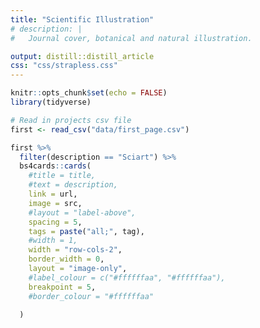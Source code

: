 ```yaml
---
title: "Scientific Illustration"
# description: |
#   Journal cover, botanical and natural illustration.

output: distill::distill_article
css: "css/strapless.css"
---
```


<style type="text/css">
.main-container {
  max-width: 1600px;
  margin-left: auto;
  margin-right: auto;
}

<!-- d-title.d-title { -->
<!--   display: none; -->
<!-- } -->

</style>

```r
knitr::opts_chunk$set(echo = FALSE)
library(tidyverse)
```

<!-- ```{r layout="l-page"} -->
<!-- library(pixture) -->

<!-- pixgallery( -->
<!--   list.files("img/sciart/", -->
<!--              full.names = TRUE), -->
<!--   # caption = c("Chord diagram, topic modelling", "World fertility rate", -->
<!--   #             "Fertility rate", "Gender pay gap in England", -->
<!--   #             "Data Visualization Society survey 2021", -->
<!--   #             "NHS infographic", "Leads", "Topic modelling for journals", -->
<!--   #             "Sankey diagram with fictional data", -->
<!--   #             "Solar consuption in Europe"), -->
<!--   dim = "350px", -->
<!--   gap = "20px" -->
<!-- ) -->

<!-- ``` -->



```r
# Read in projects csv file 
first <- read_csv("data/first_page.csv")
```

```r
first %>%
  filter(description == "Sciart") %>%
  bs4cards::cards(
    #title = title,
    #text = description,
    link = url,
    image = src,
    #layout = "label-above",
    spacing = 5,
    tags = paste("all;", tag),
    #width = 1,
    width = "row-cols-2",
    border_width = 0,
    layout = "image-only",
    #label_colour = c("#ffffffaa", "#ffffffaa"),
    breakpoint = 5,
    #border_colour = "#ffffffaa"

  )
```





